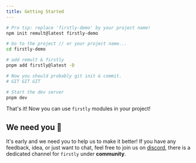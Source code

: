 ```yaml
---
title: Getting Started
---
```


```bash
# Pro tip: replace 'firstly-demo' by your project name!
npm init remult@latest firstly-demo

# Go to the project // or your project name...
cd firstly-demo

# add remult & firstly
pnpm add firstly@latest -D

# Now you should probably git init & commit.
# GIT GIT GIT

# Start the dev server
pnpm dev
```

That's it! Now you can use `firstly` modules in your project!

## We need you 🫵

It's early and we need you to help us to make it better! If you have any feedback, idea, or just
want to chat, feel free to join us on [discord](https://discord.gg/GXHk7ZfuG5), there is a dedicated
channel for `firstly` under **community**.
